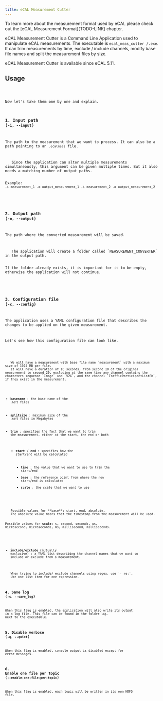 ```yaml
---
title: eCAL Measurement Cutter
---
```




<Aside type="tip">
   To learn more about the measurement format used by eCAL please check out the [eCAL Measurement Format](TODO-LINK) chapter.
</Aside>

eCAL Measurement Cutter is a Command Line Application used to manipulate eCAL measurements. 
The executable is `ecal_meas_cutter /.exe`.
It can trim measurements by time, exclude / include channels, modify base file names and split the measurement files by size.

<Aside>
   eCAL Measurement Cutter is available since eCAL 5.11.
</Aside>

## Usage

<Code code={measCutterUsageTXT} lang="txt" title="meas_cutter_usage.txt"/>

Now let's take them one by one and explain.

### 1. Input path (``-i, --input``)

The path to the measurement that we want to process. It can also be a path pointing to an `.ecalmeas` file.

<Aside type="caution" title="Important">
   Since the application can alter multiple measurements simultaneously, this argument can be given multiple times. But it also needs a matching number of output paths.

   Example: `-i measurement_1 -o output_measurement_1 -i measurement_2 -o output_measurement_2`
</Aside>

### 2. Output path (``-o, --output``)

The path where the converted measurement will be saved.

<Aside type="caution" title="Important">
   The application will create a folder called `MEASUREMENT_CONVERTER` in the output path.

   If the folder already exists, it is important for it to be empty, otherwise the application will not continue.
</Aside>

### 3. Configuration file (``-c, --config``)

The application uses a YAML configuration file that describes the changes to be applied on the given measurement.

Let's see how this configuration file can look like.

<Code code={configYAML} lang="yml" title="config.yaml"/>

<Aside title="What will be the result by using this configuration file?">
   We will have a measurement with base file name `measurement` with a maximum size of 1024 MB per file.
   It will have a duration of 10 seconds, from second 10 of the original measurement to second 20, excluding at the same time any channel containg the characters sequence `Image` and `V2X`, and the channel `TrafficParticipantListPb`, if they exist in the measurement.
</Aside>

- **basename** : the base name of the `.hdf5` files
- **splitsize** : maximum size of the `.hdf5` files in Megabytes
- **trim** : specifies the fact that we want to trim the measurement, either at the start, the end or both
  
  - **start** \/ **end**  : specifies how the start/end will be calculated
  
    + **time** : the value that we want to use to trim the start/end
    + **base** : the reference point from where the new start/end is calculated
    + **scale** : the scale that we want to use
  
<Aside type="caution" title="Important">
   Possible values for **base**: start, end, absolute.
   The absolute value means that the timestamp from the measurement will be used.

   Possible values for **scale**: s, second, seconds, us, microsecond, microseconds, ms, millisecond, milliseconds.
</Aside>

- **include**\/**exclude** (mutually exclusive) : a YAML list describing the channel names that we want to include or exclude from a measurement.

<Aside>
   When trying to include/ exclude channels using regex, use `- re:`.
   Use one list item for one expression.
</Aside>

### 4. Save log (``-s, --save_log``)

When this flag is enabled, the application will also write its output in a log file.
This file can be found in the folder `log`, next to the executable.

### 5. Disable verbose (``-q, --quiet``)

When this flag is enabled, console output is disabled except for error messages.

### 6. Enable one file per topic (``--enable-one-file-per-topic``)

When this flag is enabled, each topic will be written in its own HDF5 file.